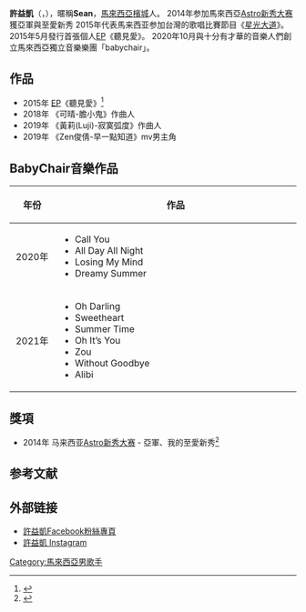 {{藝人
|姓名 = 許益凱
|類型 = 男歌手
|圖片 =
|英文名 = Sean Khor
|羅馬拼音 = Khor Yik Kai
|國籍={{Malaysia}}
|綽號 = Sean
|語言 = [[華語|華語]]、[[英語|英語]]、[[粵語|粵語]]、[[閩南語|閩南語]]
|出生日期 = {{birth date and age|1994|07|09}}
|職業 = 歌手、作曲人
|活躍年代 = 2014年－至今 
|演奏樂器 = 吉他
|代表作品 = 聽見愛 
|網站 = [https://www.facebook.com/SeanKhorOfficial/?fref=ts  許益凱 Facebook]
}}
'''許益凱'''（{{lang|en|'''Sean Khor'''}}，{{bd|1994年|7月9日|catIdx=}}），暱稱''' Sean'''，[[馬來西亞|馬來西亞]][[檳城|檳城]]人。
2014年参加馬來西亞[[Astro新秀大赛|Astro新秀大赛]]獲亞軍與至愛新秀
2015年代表馬来西亚参加台灣的歌唱比賽節目《[[星光大道_(台湾节目)|星光大道]]》。
2015年5月發行首張個人[[迷你專輯|EP]]《聽見愛》。
2020年10月與十分有才華的音樂人們創立馬來西亞獨立音樂樂團「babychair」。

==作品==

* 2015年 [[EP|EP]]《聽見愛》<ref>{{cite news|url=http://zhongwen.astro.com.my/BDQ/ArticleDetails.aspx?ArticleId=5067|title=Sean许益凯，让天下父母《听见爱》|accessdate=2015-11-06|archive-date=2016-03-04|archive-url=https://web.archive.org/web/20160304094049/http://zhongwen.astro.com.my/BDQ/ArticleDetails.aspx?ArticleId=5067|dead-url=yes}}</ref>
*2018年 《可晴-膽小鬼》作曲人
*2019年 《黃莉(Luji)-寂寞弧度》作曲人
*2019年 《Zen俊倩-早一點知道》mv男主角



==BabyChair音樂作品==
{| class="wikitable" style="font-size:small"
|-
! style="width:100px;"|年份
! style="width:900px;"|作品
|-
|align="center"|2020年
|
* Call You 
* All Day All Night
* Losing My Mind
* Dreamy Summer
|-
|align="center"|2021年
|
* Oh Darling
* Sweetheart
* Summer Time
* Oh It’s You
* Zou
* Without Goodbye
* Alibi
|
|}

==獎項==
* 2014年 马来西亚[[Astro新秀大赛|Astro新秀大赛]] - 亞軍、我的至愛新秀<ref>{{cite news | url = http://dailynews.sina.com/bg/ent/hktwstar/kwongwah/20140725/10205936876.html | title = 《Astro新秀大賽2014》總決賽 徐凱大熱奪冠 檳城許益凱雙料亞軍 | deadurl = yes | archiveurl = https://web.archive.org/web/20160304120439/http://dailynews.sina.com/bg/ent/hktwstar/kwongwah/20140725/10205936876.html | archivedate = 2016-03-04 | accessdate = 2015-11-06 }}</ref>

==参考文献==
{{reflist}}

==外部链接==
* [https://www.facebook.com/SeanKhorOfficial/?fref=ts 許益凱Facebook粉絲專頁]
* [https://instagram.com/seankhor94/ 許益凱 Instagram]{{Wayback|url=https://instagram.com/seankhor94/ |date=20160304222640 }}

[[Category:馬來西亞男歌手|Category:馬來西亞男歌手]]